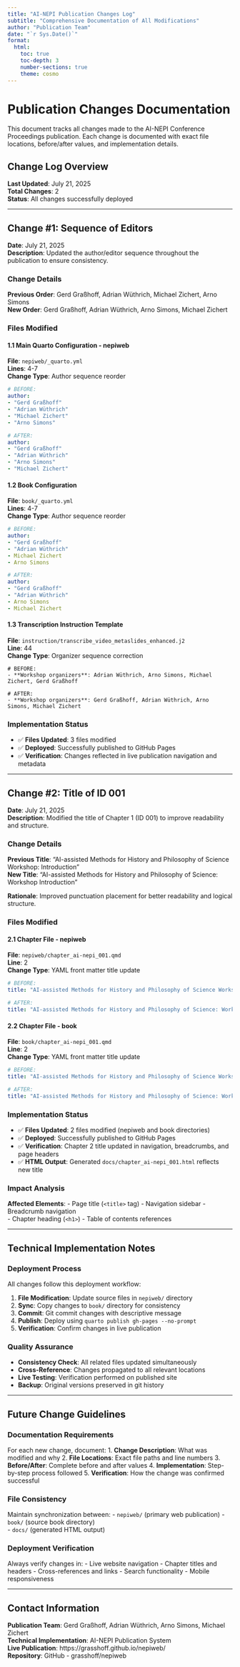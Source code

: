 ```yaml
---
title: "AI-NEPI Publication Changes Log"
subtitle: "Comprehensive Documentation of All Modifications"
author: "Publication Team"
date: "`r Sys.Date()`"
format:
  html:
    toc: true
    toc-depth: 3
    number-sections: true
    theme: cosmo
---
```


# Publication Changes Documentation

This document tracks all changes made to the AI-NEPI Conference Proceedings publication. Each change is documented with exact file locations, before/after values, and implementation details.

## Change Log Overview

**Last Updated**: July 21, 2025  
**Total Changes**: 2  
**Status**: All changes successfully deployed  

---

## Change #1: Sequence of Editors

**Date**: July 21, 2025  
**Description**: Updated the author/editor sequence throughout the publication to ensure consistency.

### Change Details

**Previous Order**: Gerd Graßhoff, Adrian Wüthrich, Michael Zichert, Arno Simons  
**New Order**: Gerd Graßhoff, Adrian Wüthrich, Arno Simons, Michael Zichert

### Files Modified

#### 1.1 Main Quarto Configuration - nepiweb
**File**: `nepiweb/_quarto.yml`  
**Lines**: 4-7  
**Change Type**: Author sequence reorder

```yaml
# BEFORE:
author:
- "Gerd Graßhoff"
- "Adrian Wüthrich"  
- "Michael Zichert"
- "Arno Simons"

# AFTER:
author:
- "Gerd Graßhoff"
- "Adrian Wüthrich"
- "Arno Simons"
- "Michael Zichert"
```

#### 1.2 Book Configuration
**File**: `book/_quarto.yml`  
**Lines**: 4-7  
**Change Type**: Author sequence reorder

```yaml
# BEFORE:
author:
- "Gerd Graßhoff"
- "Adrian Wüthrich"
- Michael Zichert
- Arno Simons

# AFTER:
author:
- "Gerd Graßhoff"
- "Adrian Wüthrich"
- Arno Simons
- Michael Zichert
```

#### 1.3 Transcription Instruction Template
**File**: `instruction/transcribe_video_metaslides_enhanced.j2`  
**Line**: 44  
**Change Type**: Organizer sequence correction

```jinja2
# BEFORE:
- **Workshop organizers**: Adrian Wüthrich, Arno Simons, Michael Zichert, Gerd Graßhoff

# AFTER:
- **Workshop organizers**: Gerd Graßhoff, Adrian Wüthrich, Arno Simons, Michael Zichert
```

### Implementation Status
- ✅ **Files Updated**: 3 files modified
- ✅ **Deployed**: Successfully published to GitHub Pages
- ✅ **Verification**: Changes reflected in live publication navigation and metadata

---

## Change #2: Title of ID 001

**Date**: July 21, 2025  
**Description**: Modified the title of Chapter 1 (ID 001) to improve readability and structure.

### Change Details

**Previous Title**: "AI-assisted Methods for History and Philosophy of Science Workshop: Introduction"  
**New Title**: "AI-assisted Methods for History and Philosophy of Science: Workshop Introduction"

**Rationale**: Improved punctuation placement for better readability and logical structure.

### Files Modified

#### 2.1 Chapter File - nepiweb
**File**: `nepiweb/chapter_ai-nepi_001.qmd`  
**Line**: 2  
**Change Type**: YAML front matter title update

```yaml
# BEFORE:
title: "AI-assisted Methods for History and Philosophy of Science Workshop: Introduction"

# AFTER:
title: "AI-assisted Methods for History and Philosophy of Science: Workshop Introduction"
```

#### 2.2 Chapter File - book
**File**: `book/chapter_ai-nepi_001.qmd`  
**Line**: 2  
**Change Type**: YAML front matter title update

```yaml
# BEFORE:
title: "AI-assisted Methods for History and Philosophy of Science Workshop: Introduction"

# AFTER:
title: "AI-assisted Methods for History and Philosophy of Science: Workshop Introduction"
```

### Implementation Status
- ✅ **Files Updated**: 2 files modified (nepiweb and book directories)
- ✅ **Deployed**: Successfully published to GitHub Pages
- ✅ **Verification**: Chapter 2 title updated in navigation, breadcrumbs, and page headers
- ✅ **HTML Output**: Generated `docs/chapter_ai-nepi_001.html` reflects new title

### Impact Analysis
**Affected Elements**:
- Page title (`<title>` tag)
- Navigation sidebar
- Breadcrumb navigation  
- Chapter heading (`<h1>`)
- Table of contents references

---

## Technical Implementation Notes

### Deployment Process
All changes follow this deployment workflow:

1. **File Modification**: Update source files in `nepiweb/` directory
2. **Sync**: Copy changes to `book/` directory for consistency
3. **Commit**: Git commit changes with descriptive message
4. **Publish**: Deploy using `quarto publish gh-pages --no-prompt`
5. **Verification**: Confirm changes in live publication

### Quality Assurance
- **Consistency Check**: All related files updated simultaneously
- **Cross-Reference**: Changes propagated to all relevant locations
- **Live Testing**: Verification performed on published site
- **Backup**: Original versions preserved in git history

---

## Future Change Guidelines

### Documentation Requirements
For each new change, document:
1. **Change Description**: What was modified and why
2. **File Locations**: Exact file paths and line numbers
3. **Before/After**: Complete before and after values
4. **Implementation**: Step-by-step process followed
5. **Verification**: How the change was confirmed successful

### File Consistency
Maintain synchronization between:
- `nepiweb/` (primary web publication)
- `book/` (source book directory)  
- `docs/` (generated HTML output)

### Deployment Verification
Always verify changes in:
- Live website navigation
- Chapter titles and headers
- Cross-references and links
- Search functionality
- Mobile responsiveness

---

## Contact Information

**Publication Team**: Gerd Graßhoff, Adrian Wüthrich, Arno Simons, Michael Zichert  
**Technical Implementation**: AI-NEPI Publication System  
**Live Publication**: https://grasshoff.github.io/nepiweb/  
**Repository**: GitHub - grasshoff/nepiweb 